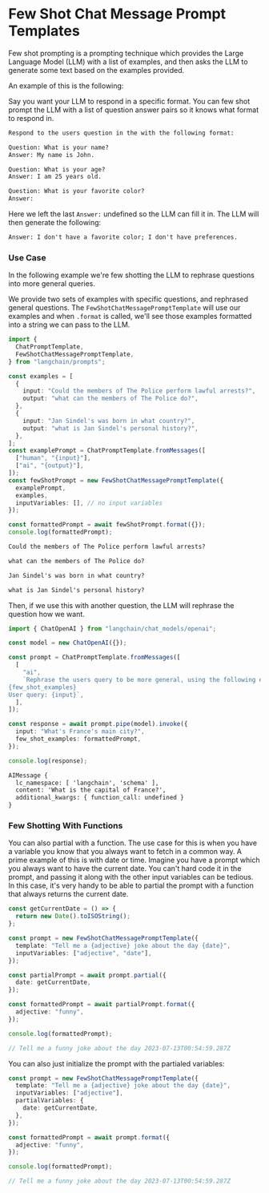 # Few Shot Chat Message Prompt Templates

Few shot prompting is a prompting technique which provides the Large Language Model (LLM) with a list of examples, and then asks the LLM to generate some text based on the examples provided.

An example of this is the following:

Say you want your LLM to respond in a specific format. You can few shot prompt the LLM with a list of question answer pairs so it knows what format to respond in.

```txt
Respond to the users question in the with the following format:

Question: What is your name?
Answer: My name is John.

Question: What is your age?
Answer: I am 25 years old.

Question: What is your favorite color?
Answer:
```

Here we left the last `Answer:` undefined so the LLM can fill it in. The LLM will then generate the following:

```txt
Answer: I don't have a favorite color; I don't have preferences.
```

### Use Case

In the following example we're few shotting the LLM to rephrase questions into more general queries.

We provide two sets of examples with specific questions, and rephrased general questions. The `FewShotChatMessagePromptTemplate` will use our examples and when `.format` is called, we'll see those examples formatted into a string we can pass to the LLM.

```typescript
import {
  ChatPromptTemplate,
  FewShotChatMessagePromptTemplate,
} from "langchain/prompts";
```

```typescript
const examples = [
  {
    input: "Could the members of The Police perform lawful arrests?",
    output: "what can the members of The Police do?",
  },
  {
    input: "Jan Sindel's was born in what country?",
    output: "what is Jan Sindel's personal history?",
  },
];
const examplePrompt = ChatPromptTemplate.fromMessages([
  ["human", "{input}"],
  ["ai", "{output}"],
]);
const fewShotPrompt = new FewShotChatMessagePromptTemplate({
  examplePrompt,
  examples,
  inputVariables: [], // no input variables
});
```

```typescript
const formattedPrompt = await fewShotPrompt.format({});
console.log(formattedPrompt);
```

```txt
Could the members of The Police perform lawful arrests?

what can the members of The Police do?

Jan Sindel's was born in what country?

what is Jan Sindel's personal history?
```

Then, if we use this with another question, the LLM will rephrase the question how we want.

```typescript
import { ChatOpenAI } from "langchain/chat_models/openai";
```

```typescript
const model = new ChatOpenAI({});

const prompt = ChatPromptTemplate.fromMessages([
  [
    "ai",
    `Rephrase the users query to be more general, using the following examples:
{few_shot_examples}
User query: {input}`,
  ],
]);

const response = await prompt.pipe(model).invoke({
  input: "What's France's main city?",
  few_shot_examples: formattedPrompt,
});

console.log(response);  
```

```txt
AIMessage {
  lc_namespace: [ 'langchain', 'schema' ],
  content: 'What is the capital of France?',
  additional_kwargs: { function_call: undefined }
}
```

### Few Shotting With Functions

You can also partial with a function. The use case for this is when you have a variable you know that you always want to fetch in a common way. A prime example of this is with date or time. Imagine you have a prompt which you always want to have the current date. You can't hard code it in the prompt, and passing it along with the other input variables can be tedious. In this case, it's very handy to be able to partial the prompt with a function that always returns the current date.

```typescript
const getCurrentDate = () => {
  return new Date().toISOString();
};

const prompt = new FewShotChatMessagePromptTemplate({
  template: "Tell me a {adjective} joke about the day {date}",
  inputVariables: ["adjective", "date"],
});

const partialPrompt = await prompt.partial({
  date: getCurrentDate,
});

const formattedPrompt = await partialPrompt.format({
  adjective: "funny",
});

console.log(formattedPrompt);

// Tell me a funny joke about the day 2023-07-13T00:54:59.287Z
```

You can also just initialize the prompt with the partialed variables:

```typescript
const prompt = new FewShotChatMessagePromptTemplate({
  template: "Tell me a {adjective} joke about the day {date}",
  inputVariables: ["adjective"],
  partialVariables: {
    date: getCurrentDate,
  },
});

const formattedPrompt = await prompt.format({
  adjective: "funny",
});

console.log(formattedPrompt);

// Tell me a funny joke about the day 2023-07-13T00:54:59.287Z
```